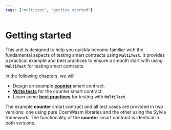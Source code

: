 ```yaml
---
tags: ["multitest", "getting started"]
---
```



# Getting started

This unit is designed to help you quickly become familiar with the fundamental aspects of testing
smart contracts using **`MultiTest`**. It provides a practical example and best practices to ensure
a smooth start with using **`MultiTest`** for testing smart contracts.

In the following chapters, we will:

- Design an example [**counter**](getting-started/counter.mdx) smart contract.
- [**Write tests**](getting-started/writing-tests.mdx) for the counter smart contract.
- Learn some [**best practices**](getting-started/best-practices.mdx) for testing with
  **`MultiTest`**.

The example **counter** smart contract and all test cases are provided in two versions: one using
pure CosmWasm libraries and the other using the Sylvia framework. The functionality of the
**counter** smart contract is identical in both versions.

<Cards>
  <Card title="Counter smart contract" href="getting-started/counter" icon="" children="" />
  <Card title="Writing tests" href="getting-started/writing-tests" icon="" children="" />
  <Card title="Best practices" href="getting-started/best-practices" icon="" children="" />
</Cards>
